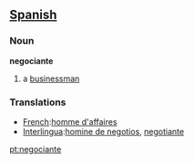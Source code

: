 == [[Spanish]] ==

===Noun===
'''negociante'''

# a [[businessman]]

=== Translations ===
*[[French]]:[[homme d'affaires]]
*[[Interlingua]]:[[homine de negotios]], [[negotiante]]

[[pt:negociante]]